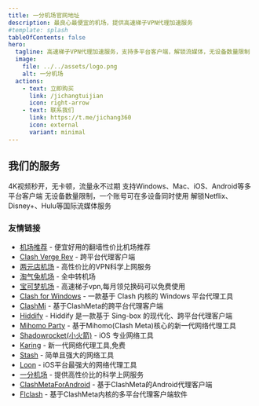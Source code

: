 ```yaml
---
title: 一分机场官网地址
description: 最良心最便宜的机场，提供高速梯子VPN代理加速服务
#template: splash
tableOfContents: false
hero:
  tagline: 高速梯子VPN代理加速服务，支持多平台客户端，解锁流媒体，无设备数量限制
  image:
    file: ../../assets/logo.png
	alt: 一分机场
  actions:
    - text: 立即购买
      link: /jichangtuijian
      icon: right-arrow
    - text: 联系我们
      link: https://t.me/jichang360
      icon: external
      variant: minimal
---
```



## 我们的服务

<CardGrid stagger>
	<Card title="高速稳定" icon="rocket">
		4K视频秒开，无卡顿，流量永不过期
	</Card>
	<Card title="多平台支持" icon="devices">
		支持Windows、Mac、iOS、Android等多平台客户端
	</Card>
	<Card title="无设备限制" icon="approve-check">
		无设备数量限制，一个账号可在多设备同时使用
	</Card>
	<Card title="流媒体解锁" icon="open-book">
		解锁Netflix、Disney+、Hulu等国际流媒体服务
	</Card>
</CardGrid>

### 友情链接
- [机场推荐](https://jichangtuijian.uk) - 便宜好用的翻墙性价比机场推荐
- [Clash Verge Rev](https://clash-verge-rev.org/) - 跨平台代理客户端
- [两元店机场](https://liangyuan.bid) - 高性价比的VPN科学上网服务
- [淘气兔机场](https://taoqitu.uk/) - 全中转机场
- [宝可梦机场](https://baokemeng.bid) - 高速梯子vpn,每月领兑换码可以免费使用
- [Clash for Windows](https://clashforwin.bid) - 一款基于 Clash 内核的 Windows 平台代理工具
- [ClashMi](https://clashmi.uk) - 基于ClashMeta的跨平台代理客户端
- [Hiddify](https://hiddifycn.org) - Hiddify 是一款基于 Sing-box 的现代化、跨平台代理客户端
- [Mihomo Party](https://mihomoparty.bid) - 基于Mihomo(Clash Meta)核心的新一代网络代理工具
- [Shadowrocket(小火箭)](https://shadowrocket.uk) - iOS 专业网络工具
- [Karing](https://karings.org) - 新一代网络代理工具,免费
- [Stash](https://stashapp.uk) - 简单且强大的网络工具
- [Loon](https://nsloon.uk) - iOS平台最强大的网络代理工具
- [一分机场](https://1fen.bid) - 提供高性价比的科学上网服务
- [ClashMetaForAndroid](https://clashmeta.bid) - 基于ClashMeta的Android代理客户端
- [Flclash](https://flclash.men) - 基于ClashMeta内核的多平台代理客户端软件